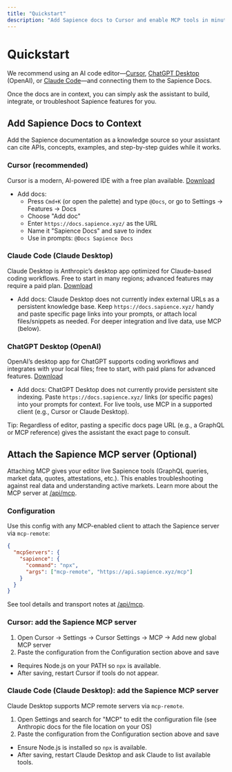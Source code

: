 ```yaml
---
title: "Quickstart"
description: "Add Sapience docs to Cursor and enable MCP tools in minutes."
---
```


# Quickstart

We recommend using an AI code editor—[Cursor](https://cursor.com), [ChatGPT Desktop](https://chatgpt.com/download) (OpenAI), or [Claude Code](https://www.anthropic.com/claude)—and connecting them to the Sapience Docs.

Once the docs are in context, you can simply ask the assistant to build, integrate, or troubleshoot Sapience features for you.

## Add Sapience Docs to Context

Add the Sapience documentation as a knowledge source so your assistant can cite APIs, concepts, examples, and step-by-step guides while it works.

### Cursor (recommended)

Cursor is a modern, AI-powered IDE with a free plan available. [Download](https://cursor.com)
- Add docs:
  - Press `Cmd+K` (or open the palette) and type `@Docs`, or go to Settings → Features → Docs
  - Choose "Add doc"
  - Enter `https://docs.sapience.xyz/` as the URL
  - Name it "Sapience Docs" and save to index
  - Use in prompts: `@Docs Sapience Docs`

### Claude Code (Claude Desktop)

Claude Desktop is Anthropic’s desktop app optimized for Claude-based coding workflows. Free to start in many regions; advanced features may require a paid plan. [Download](https://www.anthropic.com/claude)
- Add docs: Claude Desktop does not currently index external URLs as a persistent knowledge base. Keep `https://docs.sapience.xyz/` handy and paste specific page links into your prompts, or attach local files/snippets as needed. For deeper integration and live data, use MCP (below).

### ChatGPT Desktop (OpenAI)

OpenAI’s desktop app for ChatGPT supports coding workflows and integrates with your local files; free to start, with paid plans for advanced features. [Download](https://chatgpt.com/download)
- Add docs: ChatGPT Desktop does not currently provide persistent site indexing. Paste `https://docs.sapience.xyz/` links (or specific pages) into your prompts for context. For live tools, use MCP in a supported client (e.g., Cursor or Claude Desktop).

Tip: Regardless of editor, pasting a specific docs page URL (e.g., a GraphQL or MCP reference) gives the assistant the exact page to consult.

## Attach the Sapience MCP server (Optional)

Attaching MCP gives your editor live Sapience tools (GraphQL queries, market data, quotes, attestations, etc.). This enables troubleshooting against real data and understanding active markets. Learn more about the MCP server at [/api/mcp](/api/mcp).

### Configuration

Use this config with any MCP-enabled client to attach the Sapience server via `mcp-remote`:

```json
{
  "mcpServers": {
    "sapience": {
      "command": "npx",
      "args": ["mcp-remote", "https://api.sapience.xyz/mcp"]
    }
  }
}
```

See tool details and transport notes at [/api/mcp](/api/mcp).

### Cursor: add the Sapience MCP server

1) Open Cursor → Settings → Cursor Settings → MCP → Add new global MCP server
2) Paste the configuration from the Configuration section above and save

- Requires Node.js on your PATH so `npx` is available.
- After saving, restart Cursor if tools do not appear.

### Claude Code (Claude Desktop): add the Sapience MCP server

Claude Desktop supports MCP remote servers via `mcp-remote`.

1) Open Settings and search for "MCP" to edit the configuration file (see Anthropic docs for the file location on your OS)
2) Paste the configuration from the Configuration section above and save

- Ensure Node.js is installed so `npx` is available.
- After saving, restart Claude Desktop and ask Claude to list available tools.